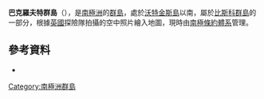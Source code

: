 {{Coord|66|27|S|67|10|W|source:GNIS|display=title}}

'''巴克羅夫特群島'''（{{lang-en|Barcroft Islands}}），是[[南極洲|南極洲]]的[[群島|群島]]，處於[[沃特金斯島|沃特金斯島]]以南，屬於[[比斯科群島|比斯科群島]]的一部分，根據[[英國|英國]]探險隊拍攝的空中照片繪入地圖，現時由[[南極條約體系|南極條約體系]]管理。

==參考資料==
* {{usgs-gazetteer|id=949}}

{{DEFAULTSORT:Barcroft Islands}}
[[Category:南極洲群島|Category:南極洲群島]]


{{Biscoes-geo-stub}}